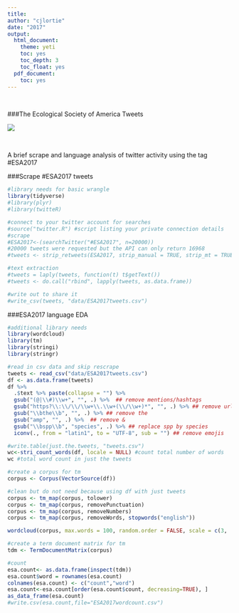 ```yaml
---
title:
author: "cjlortie"
date: "2017"
output:
  html_document:
    theme: yeti
    toc: yes
    toc_depth: 3
    toc_float: yes
  pdf_document:
    toc: yes
---
```

<br>

###The Ecological Society of America Tweets

![](./twitter.jpg)  

<br>  

A brief scrape and language analysis of twitter activity using the tag #ESA2017

###Scrape #ESA2017 tweets
```r
#library needs for basic wrangle
library(tidyverse)
#library(plyr)
#library(twitteR)

#connect to your twitter account for searches
#source("twitter.R") #script listing your private connection details
#scrape
#ESA2017<-(searchTwitter("#ESA2017", n=20000))
#20000 tweets were requested but the API can only return 16968
#tweets <- strip_retweets(ESA2017, strip_manual = TRUE, strip_mt = TRUE)

#text extraction
#tweets = laply(tweets, function(t) t$getText())
#tweets <- do.call("rbind", lapply(tweets, as.data.frame))

#write out to share it
#write_csv(tweets, "data/ESA2017tweets.csv")

```

###ESA2017 language EDA
```r
#additional library needs
library(wordcloud)
library(tm)
library(stringi)
library(stringr)

#read in csv data and skip rescrape
tweets <- read_csv("data/ESA2017tweets.csv")
df <- as.data.frame(tweets)
df %>%
  .$text %>% paste(collapse = "") %>%
  gsub("(@|\\#)\\w+", "", .) %>%  ## remove mentions/hashtags
  gsub("https?\\:\\/\\/\\w+\\.\\w+(\\/\\w+)*", "", .) %>% ## remove urls
  gsub("\\bthe\\b", "", .) %>% ## remove the
  gsub("amp", "", .) %>%  ## remove &
  gsub("\\bspp\\b", "species", .) %>% ## replace spp by species
  iconv(., from = "latin1", to = "UTF-8", sub = "") ## remove emojis 

#write.table(just.the.tweets, "tweets.csv")
wc<-stri_count_words(df, locale = NULL) #count total number of words
wc #total word count in just the tweets

#create a corpus for tm
corpus <- Corpus(VectorSource(df))

#clean but do not need because using df with just tweets
corpus <- tm_map(corpus, tolower)
corpus <- tm_map(corpus, removePunctuation)
corpus <- tm_map(corpus, removeNumbers)
corpus <- tm_map(corpus, removeWords, stopwords("english"))

wordcloud(corpus, max.words = 100, random.order = FALSE, scale = c(3, .7))

#create a term document matrix for tm
tdm <- TermDocumentMatrix(corpus)

#count
esa.count<- as.data.frame(inspect(tdm))
esa.count$word = rownames(esa.count)
colnames(esa.count) <- c("count","word")
esa.count<-esa.count[order(esa.count$count, decreasing=TRUE), ]
as_data_frame(esa.count)
#write.csv(esa.count,file="ESA2017wordcount.csv")


```

